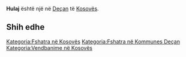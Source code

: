 {{Fshat në 
 | Emri                = Hulaj
 | EmriAlt                = 
 | NAME_SHORT_FORM=      
 | NAME_GENERIC=      
 | NAME_SORT_NAME_RO=      HULAJ
 | FULL_NAME_RO = Hulaj
 | FULL_NAME_ND_RO=Hulaj
 | SORT_NAME_RG=HULAJ
 | FULL_NAME_RG=Hulaj
 | FULL_NAME_ND_RG=Hulaj
 | SRP_NAME_SHORT_FORM=      
 | SRP_NAME_GENERIC=      
 | SRP_NAME_SORT_NAME_RO=      
 | SRP_FULL_NAME_RO = 
 | SRP_FULL_NAME_ND_RO=
 | SRP_SORT_NAME_RG=
 | SRP_FULL_NAME_RG=
 | SRP_FULL_NAME_ND_RG=
 | Emri (Rasa dhanore) = 
 | Figura              = 
 | Shteti              = Kosovo
 | Komuna              = Deçan
 | Kodi postar         = 
 | Sipërfaqja          = 

 | Popullsia           = 

 | Regj. i popullsisë  = 
 | Dend. e popullsisë  = 
 | Faqja zyrtare       = 
 <!--- Koordinatat ----> 
 | Gjerësia            = 42.535833
 | Gjatësia            = 20.263333
 | Lartësia            = 
}}
'''Hulaj''' është një [[]] në [[Deçan]] të [[Kosovës]].

<!-- == Gjeografia == -->
<!-- == Historia == -->
<!-- == Demografia == -->
== Shih edhe ==
{{Komuna Deçan}}
{{Kosovo-Administrata-Cung}}

[[Kategoria:Fshatra në Kosovës]]
[[Kategoria:Fshatra në Kommunes Deçan]]
[[Kategoria:Vendbanime në Kosovës]]
